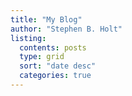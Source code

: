 ```yaml
---
title: "My Blog"
author: "Stephen B. Holt"
listing:
  contents: posts
  type: grid
  sort: "date desc"
  categories: true
---
```

